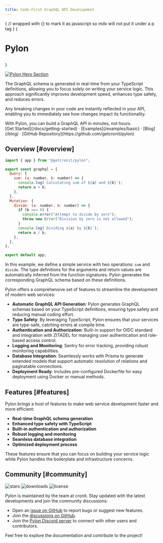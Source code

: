 ```yaml
---
title: Code-First GraphQL API Development
---
```



{
// wrapped with {} to mark it as javascript so mdx will not put it under a p tag
}
{<h1 className="text-center text-4xl tracking-tighter font-extrabold md:text-5xl mt-8">
Pylon

</h1>}

<Bleed>
  <Features />
</Bleed>

[![Pylon Hero Section](/images/pylon-overview.png)](/images/pylon-overview.png)

The GraphQL schema is generated in real-time from your TypeScript definitions,
allowing you to focus solely on writing your service logic.
This approach significantly improves development speed, enhances type safety, and reduces errors.

Any breaking changes in your code are instantly reflected in your API,
enabling you to immediately see how changes impact its functionality.

<Callout emoji="✅">
  With Pylon, you can build a GraphQL API in minutes, not hours.
</Callout>

<div className="mt-16 mb-20 text-center">
  [Get Started](/docs/getting-started) · [Examples](/examples/basic) ·
  [Blog](/blog) · [GitHub Repository](https://github.com/getcronit/pylon)
</div>

## Overview [#overview]

```jsx
import { app } from "@getcronit/pylon";

export const graphql = {
  Query: {
    sum: (a: number, b: number) => {
      console.log(`Calculating sum of ${a} and ${b}`);
      return a + b;
    },
  },
  Mutation: {
    divide: (a: number, b: number) => {
      if (b === 0) {
        console.error("Attempt to divide by zero");
        throw new Error("Division by zero is not allowed");
      }
      console.log(`Dividing ${a} by ${b}`);
      return a / b;
    },
  },
};

export default app;
```

In this example, we define a simple service with two operations: `sum` and `divide`. The type definitions for the arguments and return values are automatically inferred from the function signatures. Pylon generates the corresponding GraphQL schema based on these definitions.

Pylon offers a comprehensive set of features to streamline the development of modern web services:

- **Automatic GraphQL API Generation**: Pylon generates GraphQL schemas based on your TypeScript definitions, ensuring type safety and reducing manual coding effort.
- **Type Safety**: By leveraging TypeScript, Pylon ensures that your services are type-safe, catching errors at compile time.
- **Authentication and Authorization**: Built-in support for OIDC standard and integration with ZITADEL for managing user authentication and role-based access control.
- **Logging and Monitoring**: Sentry for error tracking, providing robust monitoring capabilities.
- **Database Integration**: Seamlessly works with Prisma to generate extended models that support automatic resolution of relations and paginatable connections.
- **Deployment Ready**: Includes pre-configured Dockerfile for easy deployment using Docker or manual methods.

## Features [#features]

Pylon brings a host of features to make web service development faster and more efficient:

- **Real-time GraphQL schema generation**
- **Enhanced type safety with TypeScript**
- **Built-in authentication and authorization**
- **Robust logging and monitoring**
- **Seamless database integration**
- **Optimized deployment process**

These features ensure that you can focus on building your service logic while Pylon handles the boilerplate and infrastructure concerns.

## Community [#community]

<p className="flex h-6 mt-4 gap-2">
  <img alt="stars" src="https://badgen.net/github/stars/getcronit/pylon" />
  <img alt="downloads" src="https://badgen.net/npm/dt/@getcronit/pylon-cli" />
  <img alt="license" src="https://badgen.net/github/license/getcronit/pylon" />
</p>

Pylon is maintained by the team at cronit. Stay updated with the latest developments and join the community discussions:

- Open an [issue on GitHub](https://github.com/getcronit/pylon/issues) to report bugs or suggest new features.
- Join the [discussions on GitHub](https://github.com/getcronit/pylon/discussions).
- Join the [Pylon Discord server](https://discord.gg/cbJjkVrnHe) to connect with other users and contributors.

Feel free to explore the documentation and contribute to the project!
